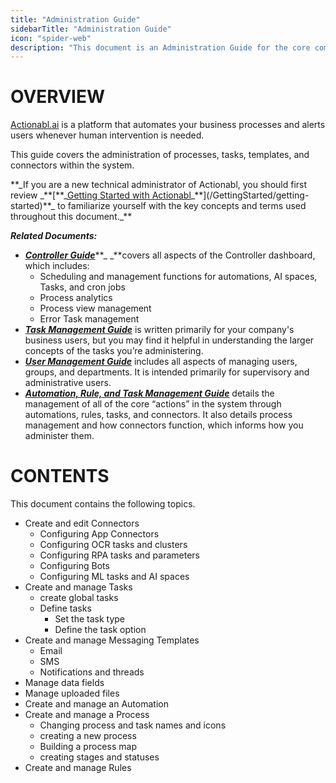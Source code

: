 ```yaml
---
title: "Administration Guide"
sidebarTitle: "Administration Guide"
icon: "spider-web"
description: "This document is an Administration Guide for the core components of the Actionabl system. It is intended for Actionabl Technical Users."
---
```


# **OVERVIEW**

[Actionabl.ai](http://Actionabl.ai) is a platform that automates your business processes and alerts users whenever human intervention is needed. 

This guide covers the administration of processes, tasks, templates, and connectors within the system.

<Tip>
  **_If you are a new technical administrator of Actionabl, you should first review _**[**_<u>Getting Started with Actionabl</u>_**](/GettingStarted/getting-started)**_ to familiarize yourself with the key concepts and terms used throughout this document._**
</Tip>

**_Related Documents:_**

- [**_Controller Guide_**](/Controller/controller-guide)**_ _**covers all aspects of the Controller dashboard, which includes:
  - Scheduling and management functions for automations, AI spaces, Tasks, and cron jobs
  - Process analytics
  - Process view management
  - Error Task management
- [**_Task Management Guide_**](/TaskManagement/task-management) is written primarily for your company's business users, but you may find it helpful in understanding the larger concepts of the tasks you’re administering.
- [**_User Management Guide_**](/UserManagement/user-management) includes all aspects of managing users, groups, and departments. It is intended primarily for supervisory and administrative users.
- [**_Automation, Rule, and Task Management Guide_**](/Admin/automation-management) details the management of all of the core “actions” in the system through automations, rules, tasks, and connectors. It also details process management and how connectors function, which informs how you administer them.

# **CONTENTS**

This document contains the following topics.

- Create and edit Connectors
  - Configuring App Connectors
  - Configuring OCR tasks and clusters
  - Configuring RPA tasks and parameters
  - Configuring Bots
  - Configuring ML tasks and AI spaces
- Create and manage Tasks
  - create global tasks
  - Define tasks
    - Set the task type
    - Define the task option
- Create and manage Messaging Templates
  - Email
  - SMS
  - Notifications and threads
- Manage data fields
- Manage uploaded files
- Create and manage an Automation
- Create and manage a Process
  - Changing process and task names and icons
  - creating a new process
  - Building a process map
  - creating stages and statuses
- Create and manage Rules